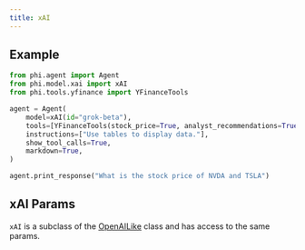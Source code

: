 ```yaml
---
title: xAI
---
```


## Example

<CodeGroup>

```python agent.py
from phi.agent import Agent
from phi.model.xai import xAI
from phi.tools.yfinance import YFinanceTools

agent = Agent(
    model=xAI(id="grok-beta"),
    tools=[YFinanceTools(stock_price=True, analyst_recommendations=True, stock_fundamentals=True)],
    instructions=["Use tables to display data."],
    show_tool_calls=True,
    markdown=True,
)

agent.print_response("What is the stock price of NVDA and TSLA")
```

</CodeGroup>

## xAI Params

<Snippet file="model-xai-params.mdx" />

`xAI` is a subclass of the [OpenAILike](/reference/model/openai-like) class and has access to the same params.
